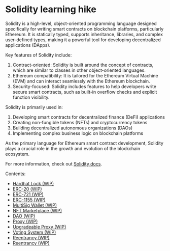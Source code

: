 # Solidity learning hike

Solidity is a high-level, object-oriented programming language designed specifically for writing smart contracts on blockchain platforms, particularly Ethereum. It is statically typed, supports inheritance, libraries, and complex user-defined types, making it a powerful tool for developing decentralized applications (DApps).

Key features of Solidity include:

1. Contract-oriented: Solidity is built around the concept of contracts, which are similar to classes in other object-oriented languages.
2. Ethereum compatibility: It is tailored for the Ethereum Virtual Machine (EVM) and can interact seamlessly with the Ethereum blockchain.
3. Security-focused: Solidity includes features to help developers write secure smart contracts, such as built-in overflow checks and explicit function visibility.

Solidity is primarily used in:

1. Developing smart contracts for decentralized finance (DeFi) applications
2. Creating non-fungible tokens (NFTs) and cryptocurrency tokens
3. Building decentralized autonomous organizations (DAOs)
4. Implementing complex business logic on blockchain platforms

As the primary language for Ethereum smart contract development, Solidity plays a crucial role in the growth and evolution of the blockchain ecosystem.

For more information, check out [Solidity docs](https://docs.soliditylang.org/en/v0.8.26/).

Contents:
- [Hardhat Lock (WIP)](/lock)
- [ERC-20 (WIP)](/erc20)
- [ERC-721 (WIP)](/erc721)
- [ERC-1155 (WIP)](/erc1155)
- [MultiSig Wallet (WIP)](/multisig)
- [NFT Marketplace (WIP)](/nft-marketplace)
- [DAO (WIP)](/dao)
- [Proxy (WIP)](/proxy)
- [Upgradeable Proxy (WIP)](/upgradeable-proxy)
- [Voting System (WIP)](/voting)
- [Reentrancy (WIP)](/reentrancy)
- [Reentrancy (WIP)](/reentrancy)